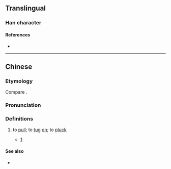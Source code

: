 {{character info/new}}
==Translingual==

===Han character===
{{Han char|rn=64|rad=手|as=08|sn=11|four=|canj=QNDT|ids=⿰扌孟}}

====References====
* {{Han ref|kx=0440.181|hdz=31909.041|uh=63B9|ud=25529}}

----

==Chinese==
{{zh-forms|alt=擝}}

===Etymology===
Compare {{cog|za|beng}}.

===Pronunciation===
{{zh-pron
|c=mang1
|cat=v
}}

===Definitions===
{{zh-hanzi}}

# {{lb|zh|Cantonese}} to [[pull]]; to [[tug]] [[on]]; to [[pluck]]
#* [http://std.stheadline.com/instant/articles/detail/86786-%E9%A6%99%E6%B8%AF-%E5%85%A5%E9%88%94%E6%A9%9F%E9%A3%9F%E9%8C%A2%E3%80%8C%E5%88%B0%E5%96%89%E5%94%94%E5%88%B0%E8%82%BA%E3%80%8D]
#*: {{zh-x|「好似 啲 武俠 小說 啲 劍 噉\咁{gam2} 插 住 要 指定 嘅 人 先 掹{mang1} 到，等 我 依家 去 試 試 先」|"It's like those ''[[wuxia]]'' novels where the sword is stuck and only the chosen one can '''pull''' it '''out'''; actually, let me go try right now"|C}}

====See also====
* {{zh-l|拔}}